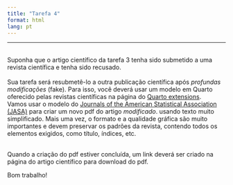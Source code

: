 ```yaml
---
title: "Tarefa 4"
format: html
lang: pt
---
```


---
<br>
Suponha que o artigo científico da tarefa 3 tenha sido submetido a uma revista científica e tenha sido recusado.  
<br>
Sua tarefa será resubmetê-lo a outra publicação científica após *profundas modificações* (fake). Para isso, você deverá usar um modelo em Quarto oferecido pelas revistas científicas na página do [Quarto extensions](https://quarto.org/docs/extensions/listing-journals.html).
<br>
Vamos usar o modelo do [Journals of the American Statistical Association (JASA)](https://github.com/quarto-journals/jasa) para criar um novo pdf do artigo *modificado*. 
usando texto muito simplificado. Mais uma vez, o formato e a qualidade gráfica são muito importantes e devem preservar os padrões da revista, contendo todos os elementos exigidos, como título, índices, etc.  

<br>
Quando a criação do pdf estiver concluída, um link deverá ser criado na página do artigo científico para download do pdf.

Bom trabalho!
